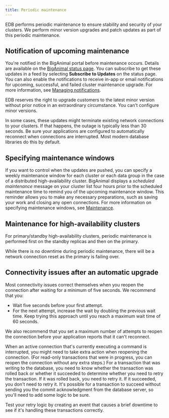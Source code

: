 ```yaml
---
title: Periodic maintenance
---
```


EDB performs periodic maintenance to ensure stability and security of your clusters. We perform minor version upgrades and patch updates as part of this periodic maintenance. 

## Notification of upcoming maintenance

You're notified in the BigAnimal portal before maintenance occurs. Details are available on the [BigAnimal status page](https://status.biganimal.com/). You can subscribe to get these updates in a feed by selecting **Subscribe to Updates** on the status page. You can also enable the notifications to receive in-app or email notifications for upcoming, successful, and failed cluster maintenance upgrade. For more information, see [Managing notifications](../administering_cluster/notifications/#managing-notifications).

EDB reserves the right to upgrade customers to the latest minor version without prior notice in an extraordinary circumstance. You can't configure minor versions. 

In some cases, these updates might terminate existing network connections to your clusters. If that happens, the outage is typically less than 30 seconds. Be sure your applications are configured to automatically reconnect when connections are interrupted. Most modern database libraries do this by default. 

## Specifying maintenance windows

If you want to control when the updates are pushed, you can specify a weekly maintenance window for each cluster or each data group in the case of a distributed high-availability cluster. BigAnimal displays a *scheduled maintenance* message on your cluster list four hours prior to the scheduled maintenance time to remind you of the upcoming maintenance window. This reminder allows you to make any necessary preparations, such as saving your work and closing any open connections. For more information on specifying maintenance windows, see [Maintenance](/biganimal/latest/getting_started/creating_a_cluster/#maintenance). 

## Maintenance for high-availability clusters

For primary/standby high-availability clusters, periodic maintenance is performed first on the standby replicas and then on the primary.

While there is no downtime during periodic maintenance, there will be a network connection reset as the primary is failing over.

## Connectivity issues after an automatic upgrade

Most connectivity issues correct themselves when you reopen the connection after waiting for a minimum of five seconds. We recommend that you:

-  Wait five seconds before your first attempt.
-  For the next attempt, increase the wait by doubling the previous wait time. Keep trying this approach until you reach a maximum wait time of 60 seconds.

We also recommend that you set a maximum number of attempts to reopen the connection before your application reports that it can't reconnect.

When an active connection that's currently executing a command is interrupted, you might need to take extra action when reopening the connection. (For read-only transactions that were in progress, you can reopen the connection without any extra steps.) For a transaction that was writing to the database, you need to know whether the transaction was rolled back or whether it succeeded to determine whether you need to retry the transaction. If it was rolled back, you need to retry it. If it succeeded, you don't need to retry it. It's possible for a transaction to succeed without sending you the commit acknowledgment from the database server, so you'll need to add some logic to be sure.

Test your retry logic by creating an event that causes a brief downtime to see if it's handling these transactions correctly.
